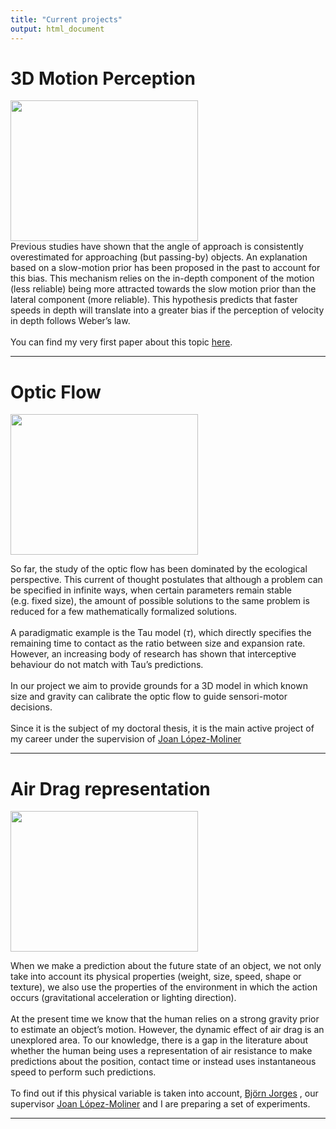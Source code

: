 ---
title: "Current projects"
output: html_document
---

# 3D Motion Perception

<div class="row">
  <div class="col-md-4" markdown ="1">
  <img src="Projects/slow_motion.gif" width="300px" height="225px"> 
  </div>
  <div class="col-md-8" markdown ="1">
  Previous studies have shown that the angle of approach is consistently overestimated for approaching (but passing-by) objects. An explanation based on a slow-motion prior has been proposed in the past to account for this bias. This mechanism relies on the in-depth component of the motion (less reliable) being more attracted towards the slow motion prior than the lateral component (more reliable). This hypothesis predicts that faster speeds in depth will translate into a greater bias if the perception of velocity in depth follows Weber’s law.
  <br>
  <br>
  You can find my very first paper about this topic [here](https://www.sciencedirect.com/science/article/pii/S0042698919300756).
  </div>
</div>


---

# Optic Flow

<div class="row">
  <div class="col-md-4" markdown ="1">
  <img src="Projects/catching.gif" width="300px" height="225px"> 
  </div>
  <div class="col-md-8" markdown ="1">
  So far, the study of the optic flow has been dominated by the ecological perspective. This current of thought postulates that although a problem can be specified in infinite ways, when certain parameters remain stable (e.g. fixed size), the amount of possible solutions to the same problem is reduced for a few mathematically formalized solutions.
  <br>
  <br>
  A paradigmatic example is the Tau model ($\tau$), which directly specifies the remaining time to contact as the ratio between size and expansion rate. However, an increasing body of research has shown that interceptive behaviour do not match with Tau's predictions.
  <br>
  <br>
  In our project we aim to provide grounds for a 3D model in which known size and gravity can calibrate the optic flow to guide sensori-motor decisions. 
  <br>
  <br>
  Since it is the subject of my doctoral thesis, it is the main active project of my career under the supervision of [Joan López-Moliner](http://www.ub.edu/viscagroup/joan/)
  
  </div>
</div>


---

# Air Drag representation

<div class="row">
  <div class="col-md-4" markdown ="1">
  <img src="Projects/air_drag.gif" width="300px" height="225px"> 
  </div>
  <div class="col-md-8" markdown ="1">
  When we make a prediction about the future state of an object, we not only take into account its physical properties (weight, size, speed, shape or texture), we also use the properties of the environment in which the action occurs (gravitational acceleration or lighting direction).
  <br>
  <br>
  At the present time we know that the human relies on a strong gravity prior to estimate an object's motion. However, the dynamic effect of air drag is an unexplored area. To our knowledge, there is a gap in the literature about whether the human being uses a representation of air resistance to make predictions about the position, contact time or instead uses instantaneous speed to perform such predictions. 
  <br>
  <br>
  To find out if this physical variable is taken into account, [Björn Jorges](https://b-jorges.github.io/rmarkdown-website-tutorial/index.html) , our supervisor [Joan López-Moliner](http://www.ub.edu/viscagroup/joan/) and I are preparing a set of experiments. 
  
  </div>
</div>

---

